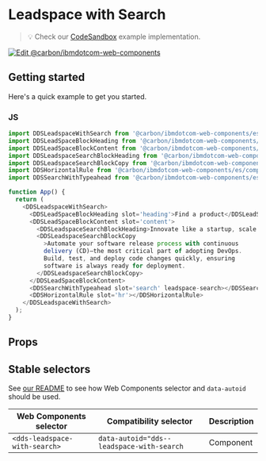 
# Leadspace with Search

> 💡 Check our
> [CodeSandbox](https://githubbox.com/carbon-design-system/carbon-for-ibm-dotcom/tree/main/packages/web-components/examples/codesandbox/components-react/leadspace-with-search)
> example implementation.

[![Edit @carbon/ibmdotcom-web-components](https://codesandbox.io/static/img/play-codesandbox.svg)](https://githubbox.com/carbon-design-system/carbon-for-ibm-dotcom/tree/main/packages/web-components/examples/codesandbox/components-react/leadspace-with-search)

## Getting started

Here's a quick example to get you started.

### JS

```javascript
import DDSLeadspaceWithSearch from '@carbon/ibmdotcom-web-components/es/components-react/leadspace-with-search/leadspace-with-search.js';
import DDSLeadSpaceBlockHeading from '@carbon/ibmdotcom-web-components/es/components-react/leadspace-block/leadspace-block-heading';
import DDSLeadSpaceBlockContent from '@carbon/ibmdotcom-web-components/es/components-react/leadspace-block/leadspace-block-content';
import DDSLeadspaceSearchBlockHeading from '@carbon/ibmdotcom-web-components/es/components-react/leadspace-with-search/leadspace-search-block-heading';
import DDSLeadspaceSearchBlockCopy from '@carbon/ibmdotcom-web-components/es/components-react/leadspace-with-search/leadspace-search-block-copy';
import DDSHorizontalRule from '@carbon/ibmdotcom-web-components/es/components-react/horizontal-rule/horizontal-rule';
import DDSSearchWithTypeahead from '@carbon/ibmdotcom-web-components/es/components-react/search-with-typeahead/search-with-typeahead';

function App() {
  return (
    <DDSLeadspaceWithSearch>
      <DDSLeadSpaceBlockHeading slot='heading'>Find a product</DDSLeadSpaceBlockHeading>
      <DDSLeadSpaceBlockContent slot='content'>
        <DDSLeadspaceSearchBlockHeading>Innovate like a startup, scale for the enterprise</DDSLeadspaceSearchBlockHeading>
        <DDSLeadspaceSearchBlockCopy
          >Automate your software release process with continuous
          delivery (CD)—the most critical part of adopting DevOps.
          Build, test, and deploy code changes quickly, ensuring
          software is always ready for deployment.
        </DDSLeadspaceSearchBlockCopy>
      </DDSLeadSpaceBlockContent>
      <DDSSearchWithTypeahead slot='search' leadspace-search></DDSSearchWithTypeahead>
      <DDSHorizontalRule slot='hr'></DDSHorizontalRule>
    </DDSLeadspaceWithSearch>
  );
}
```

## Props

<Props of={PropTypesRef} />

## Stable selectors

See [our README](https://github.com/carbon-design-system/carbon-for-ibm-dotcom/tree/main/packages/web-components#stable-selectors-for-analytics-and-integratione2e-testing-in-web-components) to see how Web Components selector and `data-autoid` should be used.

| Web Components selector       | Compatibility selector                    | Description |
| ----------------------------- | ----------------------------------------- | ----------- |
| `<dds-leadspace-with-search>` | `data-autoid="dds--leadspace-with-search` | Component   |

<Description markdown={contributing} />
